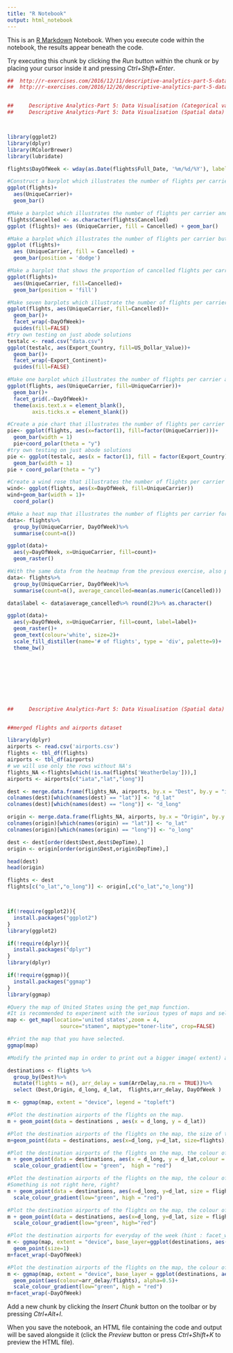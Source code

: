 ```yaml
---
title: "R Notebook"
output: html_notebook
---
```


This is an [R Markdown](http://rmarkdown.rstudio.com) Notebook. When you execute code within the notebook, the results appear beneath the code. 

Try executing this chunk by clicking the *Run* button within the chunk or by placing your cursor inside it and pressing *Ctrl+Shift+Enter*. 

```r

##  http://r-exercises.com/2016/12/11/descriptive-analytics-part-5-data-visualisation-categorical-variables/
##  http://r-exercises.com/2016/12/26/descriptive-analytics-part-5-data-visualisation-spatial/


##     Descriptive Analytics-Part 5: Data Visualisation (Categorical variables)
##     Descriptive Analytics-Part 5: Data Visualisation (Spatial data)



library(ggplot2)
library(dplyr)
library(RColorBrewer)
library(lubridate)

flights$DayOfWeek <- wday(as.Date(flights$Full_Date, '%m/%d/%Y'), label = TRUE)

#Construct a barplot which illustrates the number of flights per carrier.
ggplot(flights)+
  aes(UniqueCarrier)+
  geom_bar()

#Make a barplot which illustrates the number of flights per carrier and each bar also contains information regarding the number of cancellations per carrier.
flights$Cancelled <- as.character(flights$Cancelled)
ggplot (flights)+ aes (UniqueCarrier, fill = Cancelled) + geom_bar()

#Make a barplot which illustrates the number of flights per carrier but also for every carrier to have two bars that show the number of flights that were cancelled and the ones that departed.
ggplot (flights)+
  aes (UniqueCarrier, fill = Cancelled) +
  geom_bar(position = 'dodge')

#Make a barplot that shows the proportion of cancelled flights per carrier.
ggplot(flights)+
  aes(UniqueCarrier, fill=Cancelled)+
  geom_bar(position = 'fill')

#Make seven barplots which illustrate the number of flights per carrier and each bar also contains information regarding the number of cancellations per carrier for every day of the week. hint:facet
ggplot(flights, aes(UniqueCarrier, fill=Cancelled))+
  geom_bar()+
  facet_wrap(~DayOfWeek)+
  guides(fill=FALSE)
#try own testing on just abode solutions
testalc <- read.csv("data.csv")
ggplot(testalc, aes(Export_Country, fill=US_Dollar_Value))+
  geom_bar()+
  facet_wrap(~Export_Continent)+
  guides(fill=FALSE)

#Make one barplot which illustrates the number of flights per carrier and each bar also contains information regarding the number of cancellations per carrier for every day of the week.
ggplot(flights, aes(UniqueCarrier, fill=UniqueCarrier))+
  geom_bar()+
  facet_grid(.~DayOfWeek)+
  theme(axis.text.x = element_blank(),
        axis.ticks.x = element_blank())

#Create a pie chart that illustrates the number of flights per carrier
pie<- ggplot(flights, aes(x=factor(1), fill=factor(UniqueCarrier)))+
  geom_bar(width = 1)
  pie+coord_polar(theta = "y")
#try own testing on just abode solutions
pie <- ggplot(testalc, aes(x = factor(1), fill = factor(Export_Country))) +
  geom_bar(width = 1)
pie + coord_polar(theta = "y")

#Create a wind rose that illustrates the number of flights per carrier for every day of the week.
wind<- ggplot(flights, aes(x=DayOfWeek, fill=UniqueCarrier))
wind+geom_bar(width = 1)+
  coord_polar()

#Make a heat map that illustrates the number of flights per carrier for every day of the week.
data<- flights%>%
  group_by(UniqueCarrier, DayOfWeek)%>%
  summarise(count=n())

ggplot(data)+
  aes(y=DayOfWeek, x=UniqueCarrier, fill=count)+
  geom_raster()

#With the same data from the heatmap from the previous exercise, also provide some information regarding the cancellation ratio (2 digits recommended) and make customise the heatmap in order for the higher values to be more distinctive.
data<- flights%>%
  group_by(UniqueCarrier, DayOfWeek)%>%
  summarise(count=n(), average_cancelled=mean(as.numeric(Cancelled)))

data$label <- data$average_cancelled%>% round(2)%>% as.character()

ggplot(data)+
  aes(y=DayOfWeek, x=UniqueCarrier, fill=count, label=label)+
  geom_raster()+
  geom_text(colour='white', size=2)+
  scale_fill_distiller(name='# of flights', type = 'div', palette=9)+
  theme_bw()









##     Descriptive Analytics-Part 5: Data Visualisation (Spatial data)


##merged flights and airports dataset

library(dplyr)
airports <- read.csv('airports.csv')
flights <- tbl_df(flights) 
airports <- tbl_df(airports) 
# we will use only the rows without NA's 
flights_NA <-flights[which(!is.na(flights['WeatherDelay'])),]
airports <- airports[c("iata","lat","long")]

dest <- merge.data.frame(flights_NA, airports, by.x = "Dest", by.y = "iata")
colnames(dest)[which(names(dest) == "lat")] <- "d_lat"
colnames(dest)[which(names(dest) == "long")] <- "d_long"

origin <- merge.data.frame(flights_NA, airports, by.x = "Origin", by.y = "iata")
colnames(origin)[which(names(origin) == "lat")] <- "o_lat"
colnames(origin)[which(names(origin) == "long")] <- "o_long"

dest <- dest[order(dest$Dest,dest$DepTime),]
origin <- origin[order(origin$Dest,origin$DepTime),] 

head(dest)
head(origin)

flights <- dest
flights[c("o_lat","o_long")] <- origin[,c("o_lat","o_long")]



if(!require(ggplot2)){
  install.packages("ggplot2")
}
library(ggplot2)

if(!require(dplyr)){
  install.packages("dplyr")
}
library(dplyr)

if(!require(ggmap)){
  install.packages("ggmap")
}
library(ggmap)

#Query the map of United States using the get_map function.
#It is recommended to experiment with the various types of maps and select the one that you think is the best. (I have used the toner-lite from Stamen Maps.)
map <- get_map(location='united states',zoom = 4,
                 source="stamen", maptype="toner-lite", crop=FALSE)

#Print the map that you have selected.
ggmap(map)

#Modify the printed map in order to print out a bigger image( extent) and assign it to a m object.

destinations <- flights %>%
  group_by(Dest)%>%
  mutate(flights = n(), arr_delay = sum(ArrDelay,na.rm = TRUE))%>%
  select (Dest,Origin, d_long, d_lat,  flights,arr_delay, DayOfWeek )

m <- ggmap(map, extent = "device", legend = "topleft")

#Plot the destination airports of the flights on the map.
m + geom_point(data = destinations , aes(x = d_long, y = d_lat))

#Plot the destination airports of the flights on the map, the size of the points should be based on the number of flights that arrived to the destination airports.
m+geom_point(data = destinations, aes(x=d_long, y=d_lat, size=flights), alpha=0.5, color="darkred")

#Plot the destination airports of the flights on the map, the colour of the points should be based on the number of flights that arrived to the destination airport. Make it a bit prettier, use the scale_colour_gradient and set the lows and the highs of your preferences.
m + geom_point(data = destinations, aes(x = d_long, y = d_lat,colour = flights),alpha=0.5)+
  scale_colour_gradient(low = "green",  high = "red")

#Plot the destination airports of the flights on the map, the colour of the points should be based on the number of flights that arrived to the destination airport and the size of the points should be based on the total delay of arrival of the flights that arrived at the destination airport.
#Something is not right here, right?
m + geom_point(data = destinations, aes(x=d_long, y=d_lat, size = flights, colour=arr_delay), alpha=0.5)+
  scale_colour_gradient(low="green", high = "red")

#Plot the destination airports of the flights on the map, the colour of the points should be based on the number of flights that arrived to the destination airport and the size of the points should be based on the total delay of arrival divided by the number of flights per destination.
m + geom_point(data = destinations, aes(x=d_long, y=d_lat, size = flights, colour=arr_delay/flights), alpha=0.5)+
  scale_colour_gradient(low="green", high="red")

#Plot the destination airports for everyday of the week (hint : facet_wrap )
m <- ggmap(map, extent = "device", base_layer=ggplot(destinations, aes(x=d_long, y=d_lat)))+
  geom_point(size=1)
m+facet_wrap(~DayOfWeek)

#Plot the destination airports of the flights on the map, the colour of the points should be based on the number of flights that arrived to the destination airports, the size of the points should be based on the total delay of arrival of the flights that arrived at the destination airport for everyday of the week.
m <- ggmap(map, extent = "device", base_layer = ggplot(destinations, aes(x=d_long, y=d_lat, size=flights)))+
  geom_point(aes(colour=arr_delay/flights), alpha=0.5)+
  scale_colour_gradient(low="green", high = "red")
m+facet_wrap(~DayOfWeek)


```

Add a new chunk by clicking the *Insert Chunk* button on the toolbar or by pressing *Ctrl+Alt+I*.

When you save the notebook, an HTML file containing the code and output will be saved alongside it (click the *Preview* button or press *Ctrl+Shift+K* to preview the HTML file).
